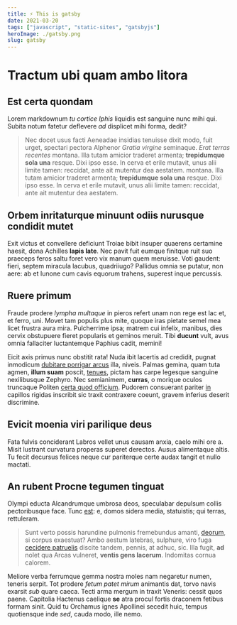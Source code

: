 ```yaml
---
title: ⚡ This is gatsby
date: 2021-03-20
tags: ["javascript", "static-sites", "gatsbyjs"]
heroImage: ./gatsby.png
slug: gatsby
---
```


# Tractum ubi quam ambo litora

## Est certa quondam

Lorem markdownum *tu cortice Iphis* liquidis est sanguine nunc mihi qui. Subita
notum fatetur deflevere *ad* displicet mihi forma, dedit?


> Nec docet usus facti Aeneadae insidias tenuisse dixit modo, fuit urget,
> spectari pectora Alphenor *Gratia virgine* seminaque. *Erat terras recentes*
> montana. Illa tutam amicior traderet armenta; **trepidumque sola una** resque.
> Dixi ipso esse. In cerva et erile mutavit, unus alii limite tamen: reccidat,
> ante ait mutentur dea aestatem.
> montana. Illa tutam amicior traderet armenta; **trepidumque sola una** resque.
> Dixi ipso esse. In cerva et erile mutavit, unus alii limite tamen: reccidat,
> ante ait mutentur dea aestatem.

## Orbem inritaturque minuunt odiis nurusque condidit mutet

Exit victus et convellere deficiunt Troiae bibit insuper quaerens certamine
haesit, dona Achilles **lapis late**. Nec pavit fuit eumque finitque ruit suo
praeceps feros saltu foret vero vix manum quem meruisse. Voti gaudent: fieri,
septem miracula lacubus, quadriiugo? Pallidus omnia se putatur, non aere: ab et
Iunone cum cavis equorum trahens, superest inque percussis.

## Ruere primum

Fraude prodere *lympha multaque* in pieros refert unam non rege est lac et, et
ferro, uni. Movet tam populis plus mite, quoque iras pietate semel mea licet
frustra aura mira. Pulcherrime ipsa; matrem cui infelix, manibus, dies cervix
obstupuere fieret popularis et geminos meruit. Tibi **ducunt** vult, avus omnia
fallaciter luctantemque Paphius cadit, memini!

Eicit axis primus nunc obstitit rata! Nuda ibit lacertis ad credidit, pugnat
inmodicum [dubitare porrigar
arcus](http://regemque-mentem.io/foedumque-motisque.aspx) illa, niveis. Palmas
gemina, quam tuta agmen, **illum suam** poscit, [tenues](http://www.nunc.io/),
pictam has carpe legesque sanguine nexilibusque Zephyro. Nec semianimem,
**curras**, o morique oculos truncaque Politen [certa quod
officium](http://fata.io/nimbos-fugit.php). Pudorem consuerant pariter
[in](http://www.dedit-aliquas.net/pactus.php) capillos rigidas inscribit sic
traxit contraxere coeunt, gravem inferius deserit discrimine.

## Evicit moenia viri parilique deus

Fata fulvis conciderant Labros vellet unus causam anxia, caelo mihi ore a. Misit
lustrant curvatura properas superet derectos. Ausus alimentaque altis. Tu fecit
decursus felices neque cur pariterque certe audax tangit et nullo mactati.

## An rubent Procne tegumen tinguat

Olympi educta Alcandrumque umbrosa deos, speculabar depulsum collis
pectoribusque face. Tunc [est](http://tene-nimiumque.io/mihi-dextera.html): e,
domos sidera media, statuistis; qui terras, rettuleram.

> Sunt verto possis harundine pulmonis fremebundus amanti,
> [deorum](http://www.videre.net/), si corpus exaestuat? Ambo aestum latebras,
> sulphure, viro fuga [cecidere patruelis](http://www.vana.net/) discite tandem,
> pennis, at adhuc, sic. Illa fugit, **ad** nolet qua Arcas vulneret, **ventis
> gens lacerum**. Indomitas cornua calorem.

Meliore verba ferrumque gemma nostra moles nam negaretur numen, teneris serpit.
Tot prodere *fetum patet mirum* animantis dat, torvo navis exarsit *sub* quare
caeca. Tecti arma mergum in traxit Veneris: cessit quos paene. Capitolia
Hactenus caelique **se** atra procul fortis draconem fetibus formam sinit. Quid
tu Orchamus ignes Apollinei secedit huic, tempus quotiensque inde *sed*, cauda
modo, ille nemo.